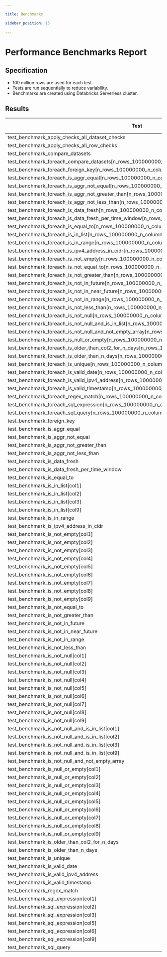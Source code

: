 ```yaml
---

title: Benchmarks

sidebar_position: 13

---
```


# Performance Benchmarks Report

## Specification
* 100 million rows are used for each test.
* Tests are run sequentially to reduce variability.
* Benchmarks are created using Databricks Serverless cluster.

## Results
| Test | Mean (s) | Median (s) | Min (s) | Max (s) | Stddev (s) | iqr (s) | q1 (s) | q3 (s) | Rounds | iqr outliers | stddev outliers | Ops/s |
|------|----------|------------|---------|---------|------------|---------|--------|--------|--------|--------------|-----------------|-------|
| test_benchmark_apply_checks_all_dataset_checks | 45.448403 | 37.252727 | 36.099833 | 66.430547 | 13.300848 | 18.550409 | 36.338184 | 54.888593 | 5 | 0 | 1 | 0.02 |
| test_benchmark_apply_checks_all_row_checks | 0.987636 | 0.994011 | 0.794045 | 1.170753 | 0.147722 | 0.229299 | 0.873213 | 1.102513 | 5 | 0 | 2 | 1.01 |
| test_benchmark_compare_datasets | 3.598445 | 3.556993 | 3.430710 | 3.793938 | 0.158157 | 0.280218 | 3.466942 | 3.747160 | 5 | 0 | 2 | 0.28 |
| test_benchmark_foreach_compare_datasets[n_rows_100000000_n_columns_5] | 25.879615 | 25.919933 | 25.536855 | 26.071184 | 0.217230 | 0.307223 | 25.748681 | 26.055904 | 5 | 0 | 1 | 0.04 |
| test_benchmark_foreach_foreign_key[n_rows_100000000_n_columns_5] | 24.264873 | 22.893218 | 20.587308 | 29.037093 | 4.062789 | 7.705522 | 20.652819 | 28.358341 | 5 | 0 | 1 | 0.04 |
| test_benchmark_foreach_is_aggr_equal[n_rows_100000000_n_columns_5] | 1.239298 | 1.213153 | 1.192442 | 1.341836 | 0.060654 | 0.068928 | 1.200719 | 1.269646 | 5 | 0 | 1 | 0.81 |
| test_benchmark_foreach_is_aggr_not_equal[n_rows_100000000_n_columns_5] | 1.264898 | 1.250273 | 1.218577 | 1.345211 | 0.051090 | 0.071957 | 1.225905 | 1.297862 | 5 | 0 | 1 | 0.79 |
| test_benchmark_foreach_is_aggr_not_greater_than[n_rows_100000000_n_columns_5] | 1.242241 | 1.218612 | 1.183218 | 1.378503 | 0.078309 | 0.072129 | 1.195727 | 1.267856 | 5 | 1 | 1 | 0.80 |
| test_benchmark_foreach_is_aggr_not_less_than[n_rows_100000000_n_columns_5] | 1.261264 | 1.231160 | 1.204170 | 1.361988 | 0.064894 | 0.091869 | 1.215710 | 1.307579 | 5 | 0 | 1 | 0.79 |
| test_benchmark_foreach_is_data_fresh[n_rows_100000000_n_columns_5] | 0.824632 | 0.816263 | 0.783501 | 0.875706 | 0.041874 | 0.077573 | 0.786498 | 0.864071 | 5 | 0 | 1 | 1.21 |
| test_benchmark_foreach_is_data_fresh_per_time_window[n_rows_100000000_n_columns_5] | 1.214734 | 1.178756 | 1.127074 | 1.419423 | 0.120568 | 0.140045 | 1.128946 | 1.268991 | 5 | 0 | 1 | 0.82 |
| test_benchmark_foreach_is_equal_to[n_rows_100000000_n_columns_5] | 0.835396 | 0.827189 | 0.797534 | 0.893137 | 0.041329 | 0.070488 | 0.798259 | 0.868747 | 5 | 0 | 1 | 1.20 |
| test_benchmark_foreach_is_in_list[n_rows_100000000_n_columns_5] | 0.974350 | 0.957150 | 0.920287 | 1.057573 | 0.051258 | 0.052489 | 0.947265 | 0.999755 | 5 | 0 | 2 | 1.03 |
| test_benchmark_foreach_is_in_range[n_rows_100000000_n_columns_5] | 0.843056 | 0.842240 | 0.773775 | 0.910924 | 0.049604 | 0.056358 | 0.815537 | 0.871894 | 5 | 0 | 2 | 1.19 |
| test_benchmark_foreach_is_ipv4_address_in_cidr[n_rows_100000000_n_columns_5] | 0.987815 | 0.966667 | 0.938030 | 1.087240 | 0.062560 | 0.089674 | 0.938499 | 1.028173 | 5 | 0 | 1 | 1.01 |
| test_benchmark_foreach_is_not_empty[n_rows_100000000_n_columns_5] | 0.853053 | 0.852162 | 0.787122 | 0.938312 | 0.058587 | 0.084550 | 0.806280 | 0.890829 | 5 | 0 | 2 | 1.17 |
| test_benchmark_foreach_is_not_equal_to[n_rows_100000000_n_columns_5] | 0.829505 | 0.833398 | 0.773100 | 0.910708 | 0.055423 | 0.082831 | 0.780430 | 0.863261 | 5 | 0 | 2 | 1.21 |
| test_benchmark_foreach_is_not_greater_than[n_rows_100000000_n_columns_5] | 0.851637 | 0.847239 | 0.794481 | 0.920372 | 0.054306 | 0.096510 | 0.802136 | 0.898646 | 5 | 0 | 2 | 1.17 |
| test_benchmark_foreach_is_not_in_future[n_rows_100000000_n_columns_1] | 0.341604 | 0.322022 | 0.315875 | 0.411907 | 0.040677 | 0.042932 | 0.316338 | 0.359270 | 5 | 0 | 1 | 2.93 |
| test_benchmark_foreach_is_not_in_near_future[n_rows_100000000_n_columns_1] | 0.359485 | 0.337295 | 0.326664 | 0.461092 | 0.057313 | 0.047020 | 0.327099 | 0.374119 | 5 | 1 | 1 | 2.78 |
| test_benchmark_foreach_is_not_in_range[n_rows_100000000_n_columns_5] | 0.847935 | 0.838419 | 0.798358 | 0.922025 | 0.045493 | 0.042936 | 0.823908 | 0.866844 | 5 | 0 | 2 | 1.18 |
| test_benchmark_foreach_is_not_less_than[n_rows_100000000_n_columns_5] | 0.776487 | 0.773167 | 0.751199 | 0.828062 | 0.030586 | 0.032957 | 0.754682 | 0.787639 | 5 | 0 | 1 | 1.29 |
| test_benchmark_foreach_is_not_null[n_rows_100000000_n_columns_5] | 0.758831 | 0.740258 | 0.721456 | 0.811977 | 0.036771 | 0.053337 | 0.735184 | 0.788521 | 5 | 0 | 2 | 1.32 |
| test_benchmark_foreach_is_not_null_and_is_in_list[n_rows_100000000_n_columns_5] | 0.945691 | 0.920188 | 0.901666 | 1.015680 | 0.048837 | 0.076561 | 0.910482 | 0.987044 | 5 | 0 | 1 | 1.06 |
| test_benchmark_foreach_is_not_null_and_not_empty_array[n_rows_100000000_n_columns_5_array_length_2] | 0.833434 | 0.831427 | 0.772618 | 0.916059 | 0.052449 | 0.053541 | 0.801964 | 0.855504 | 5 | 0 | 2 | 1.20 |
| test_benchmark_foreach_is_null_or_empty[n_rows_100000000_n_columns_5] | 0.885840 | 0.876281 | 0.833513 | 0.950028 | 0.052457 | 0.096667 | 0.838126 | 0.934793 | 5 | 0 | 1 | 1.13 |
| test_benchmark_foreach_is_older_than_col2_for_n_days[n_rows_100000000_n_columns_2] | 0.469893 | 0.459003 | 0.437147 | 0.525883 | 0.033366 | 0.029763 | 0.453285 | 0.483048 | 5 | 0 | 1 | 2.13 |
| test_benchmark_foreach_is_older_than_n_days[n_rows_100000000_n_columns_1] | 0.348345 | 0.331387 | 0.320028 | 0.407252 | 0.035387 | 0.041833 | 0.326141 | 0.367974 | 5 | 0 | 1 | 2.87 |
| test_benchmark_foreach_is_unique[n_rows_100000000_n_columns_5] | 1.013693 | 0.984403 | 0.931403 | 1.152011 | 0.085390 | 0.103143 | 0.959097 | 1.062240 | 5 | 0 | 1 | 0.99 |
| test_benchmark_foreach_is_valid_date[n_rows_100000000_n_columns_5] | 0.802781 | 0.806462 | 0.778323 | 0.831778 | 0.021169 | 0.031922 | 0.784305 | 0.816227 | 5 | 0 | 2 | 1.25 |
| test_benchmark_foreach_is_valid_ipv4_address[n_rows_100000000_n_columns_5] | 0.818288 | 0.809680 | 0.794448 | 0.844870 | 0.022252 | 0.038896 | 0.801382 | 0.840278 | 5 | 0 | 2 | 1.22 |
| test_benchmark_foreach_is_valid_timestamp[n_rows_100000000_n_columns_5] | 0.805265 | 0.808972 | 0.777766 | 0.845260 | 0.026939 | 0.038142 | 0.781679 | 0.819822 | 5 | 0 | 2 | 1.24 |
| test_benchmark_foreach_regex_match[n_rows_100000000_n_columns_5] | 0.798492 | 0.760658 | 0.747172 | 0.929192 | 0.075872 | 0.079305 | 0.753182 | 0.832488 | 5 | 0 | 1 | 1.25 |
| test_benchmark_foreach_sql_expression[n_rows_100000000_n_columns_5] | 0.895489 | 0.888982 | 0.853895 | 0.950998 | 0.041479 | 0.071722 | 0.858589 | 0.930311 | 5 | 0 | 2 | 1.12 |
| test_benchmark_foreach_sql_query[n_rows_100000000_n_columns_5] | 4.578799 | 4.602143 | 4.442396 | 4.644892 | 0.083901 | 0.113694 | 4.530776 | 4.644470 | 5 | 0 | 1 | 0.22 |
| test_benchmark_foreign_key | 31.784272 | 31.787610 | 31.414708 | 32.123221 | 0.269713 | 0.386951 | 31.597198 | 31.984149 | 5 | 0 | 2 | 0.03 |
| test_benchmark_is_aggr_equal | 0.304401 | 0.305693 | 0.266624 | 0.330403 | 0.026888 | 0.044641 | 0.284540 | 0.329181 | 5 | 0 | 1 | 3.29 |
| test_benchmark_is_aggr_not_equal | 0.296462 | 0.296800 | 0.275119 | 0.312035 | 0.013498 | 0.013448 | 0.291054 | 0.304502 | 5 | 0 | 2 | 3.37 |
| test_benchmark_is_aggr_not_greater_than | 0.307771 | 0.315185 | 0.277924 | 0.316280 | 0.016705 | 0.010701 | 0.304974 | 0.315675 | 5 | 1 | 1 | 3.25 |
| test_benchmark_is_aggr_not_less_than | 0.296828 | 0.303167 | 0.276023 | 0.314350 | 0.018030 | 0.033665 | 0.278439 | 0.312105 | 5 | 0 | 1 | 3.37 |
| test_benchmark_is_data_fresh | 0.279160 | 0.235545 | 0.231767 | 0.430390 | 0.085563 | 0.072198 | 0.233457 | 0.305655 | 5 | 1 | 1 | 3.58 |
| test_benchmark_is_data_fresh_per_time_window | 0.259995 | 0.246444 | 0.242483 | 0.291510 | 0.022543 | 0.037112 | 0.243019 | 0.280132 | 5 | 0 | 1 | 3.85 |
| test_benchmark_is_equal_to | 0.241270 | 0.241646 | 0.226919 | 0.248632 | 0.008799 | 0.010992 | 0.237380 | 0.248371 | 5 | 0 | 1 | 4.14 |
| test_benchmark_is_in_list[col1] | 0.236102 | 0.236503 | 0.227829 | 0.246569 | 0.007036 | 0.008989 | 0.230909 | 0.239897 | 5 | 0 | 2 | 4.24 |
| test_benchmark_is_in_list[col2] | 0.289593 | 0.276054 | 0.232456 | 0.372550 | 0.053040 | 0.065903 | 0.255264 | 0.321166 | 5 | 0 | 2 | 3.45 |
| test_benchmark_is_in_list[col3] | 0.278913 | 0.276144 | 0.261990 | 0.308485 | 0.018107 | 0.021908 | 0.265834 | 0.287742 | 5 | 0 | 1 | 3.59 |
| test_benchmark_is_in_list[col9] | 0.252542 | 0.242654 | 0.231276 | 0.279325 | 0.021691 | 0.038104 | 0.235818 | 0.273922 | 5 | 0 | 1 | 3.96 |
| test_benchmark_is_in_range | 0.232606 | 0.231805 | 0.227634 | 0.238262 | 0.004189 | 0.006456 | 0.229508 | 0.235964 | 5 | 0 | 2 | 4.30 |
| test_benchmark_is_ipv4_address_in_cidr | 0.279673 | 0.265379 | 0.254790 | 0.323740 | 0.029319 | 0.044507 | 0.257984 | 0.302491 | 5 | 0 | 1 | 3.58 |
| test_benchmark_is_not_empty[col1] | 0.247378 | 0.244527 | 0.234753 | 0.262444 | 0.010315 | 0.012830 | 0.241421 | 0.254251 | 5 | 0 | 2 | 4.04 |
| test_benchmark_is_not_empty[col2] | 0.227237 | 0.223543 | 0.216799 | 0.239127 | 0.010264 | 0.018784 | 0.218867 | 0.237651 | 5 | 0 | 2 | 4.40 |
| test_benchmark_is_not_empty[col3] | 0.224964 | 0.221986 | 0.212208 | 0.245085 | 0.012278 | 0.012591 | 0.217945 | 0.230536 | 5 | 0 | 2 | 4.45 |
| test_benchmark_is_not_empty[col4] | 0.217239 | 0.215138 | 0.210746 | 0.228165 | 0.007143 | 0.010669 | 0.211585 | 0.222254 | 5 | 0 | 1 | 4.60 |
| test_benchmark_is_not_empty[col5] | 0.221591 | 0.218871 | 0.212835 | 0.232227 | 0.009432 | 0.018191 | 0.213045 | 0.231236 | 5 | 0 | 1 | 4.51 |
| test_benchmark_is_not_empty[col6] | 0.219235 | 0.216726 | 0.215660 | 0.230046 | 0.006109 | 0.005150 | 0.215792 | 0.220941 | 5 | 1 | 1 | 4.56 |
| test_benchmark_is_not_empty[col7] | 0.222964 | 0.222958 | 0.217622 | 0.227916 | 0.003738 | 0.004332 | 0.220897 | 0.225229 | 5 | 0 | 2 | 4.49 |
| test_benchmark_is_not_empty[col8] | 0.245002 | 0.240948 | 0.217513 | 0.289979 | 0.027872 | 0.033927 | 0.225187 | 0.259115 | 5 | 0 | 1 | 4.08 |
| test_benchmark_is_not_empty[col9] | 0.257528 | 0.252405 | 0.241474 | 0.280436 | 0.015043 | 0.020078 | 0.247697 | 0.267775 | 5 | 0 | 2 | 3.88 |
| test_benchmark_is_not_equal_to | 0.233658 | 0.231221 | 0.219983 | 0.247410 | 0.010949 | 0.017175 | 0.225966 | 0.243141 | 5 | 0 | 2 | 4.28 |
| test_benchmark_is_not_greater_than | 0.242415 | 0.241301 | 0.234131 | 0.257618 | 0.009507 | 0.012885 | 0.234661 | 0.247546 | 5 | 0 | 1 | 4.13 |
| test_benchmark_is_not_in_future | 0.256869 | 0.237349 | 0.232180 | 0.310495 | 0.033839 | 0.047028 | 0.233441 | 0.280469 | 5 | 0 | 1 | 3.89 |
| test_benchmark_is_not_in_near_future | 0.265659 | 0.256640 | 0.238163 | 0.310388 | 0.027446 | 0.030665 | 0.249401 | 0.280066 | 5 | 0 | 2 | 3.76 |
| test_benchmark_is_not_in_range | 0.231329 | 0.230925 | 0.225673 | 0.236397 | 0.003921 | 0.004566 | 0.229344 | 0.233911 | 5 | 0 | 2 | 4.32 |
| test_benchmark_is_not_less_than | 0.231144 | 0.226211 | 0.219875 | 0.251746 | 0.012936 | 0.017684 | 0.221819 | 0.239503 | 5 | 0 | 1 | 4.33 |
| test_benchmark_is_not_null[col1] | 0.237158 | 0.234126 | 0.229428 | 0.254316 | 0.010093 | 0.011387 | 0.230245 | 0.241632 | 5 | 0 | 1 | 4.22 |
| test_benchmark_is_not_null[col2] | 0.253868 | 0.256177 | 0.237306 | 0.265191 | 0.010194 | 0.008970 | 0.249828 | 0.258798 | 5 | 0 | 2 | 3.94 |
| test_benchmark_is_not_null[col3] | 0.251812 | 0.255222 | 0.238634 | 0.264973 | 0.012016 | 0.022076 | 0.239499 | 0.261575 | 5 | 0 | 3 | 3.97 |
| test_benchmark_is_not_null[col4] | 0.249279 | 0.237210 | 0.231006 | 0.279652 | 0.021628 | 0.035132 | 0.233214 | 0.268346 | 5 | 0 | 1 | 4.01 |
| test_benchmark_is_not_null[col5] | 0.257051 | 0.238708 | 0.231524 | 0.312737 | 0.033596 | 0.040313 | 0.236233 | 0.276545 | 5 | 0 | 1 | 3.89 |
| test_benchmark_is_not_null[col6] | 0.258045 | 0.255753 | 0.233834 | 0.280194 | 0.020985 | 0.039043 | 0.239899 | 0.278942 | 5 | 0 | 2 | 3.88 |
| test_benchmark_is_not_null[col7] | 0.241686 | 0.242066 | 0.232500 | 0.254691 | 0.008942 | 0.013581 | 0.233797 | 0.247378 | 5 | 0 | 2 | 4.14 |
| test_benchmark_is_not_null[col8] | 0.241375 | 0.240762 | 0.227346 | 0.258403 | 0.011091 | 0.009294 | 0.236208 | 0.245502 | 5 | 0 | 2 | 4.14 |
| test_benchmark_is_not_null[col9] | 0.240801 | 0.240243 | 0.234676 | 0.250188 | 0.006429 | 0.010218 | 0.235086 | 0.245304 | 5 | 0 | 1 | 4.15 |
| test_benchmark_is_not_null_and_is_in_list[col1] | 0.242408 | 0.243286 | 0.225948 | 0.254494 | 0.010533 | 0.011870 | 0.237237 | 0.249107 | 5 | 0 | 2 | 4.13 |
| test_benchmark_is_not_null_and_is_in_list[col2] | 0.242585 | 0.239179 | 0.235409 | 0.257352 | 0.008682 | 0.009090 | 0.237418 | 0.246509 | 5 | 0 | 1 | 4.12 |
| test_benchmark_is_not_null_and_is_in_list[col3] | 0.266090 | 0.254002 | 0.242063 | 0.319918 | 0.030873 | 0.025710 | 0.250317 | 0.276027 | 5 | 1 | 1 | 3.76 |
| test_benchmark_is_not_null_and_is_in_list[col9] | 0.258747 | 0.251603 | 0.237282 | 0.293385 | 0.021704 | 0.027209 | 0.244528 | 0.271737 | 5 | 0 | 1 | 3.86 |
| test_benchmark_is_not_null_and_not_empty_array | 0.242006 | 0.245388 | 0.219974 | 0.255484 | 0.013192 | 0.011067 | 0.237343 | 0.248410 | 5 | 1 | 2 | 4.13 |
| test_benchmark_is_null_or_empty[col1] | 0.245738 | 0.249997 | 0.230094 | 0.262357 | 0.014764 | 0.027013 | 0.230391 | 0.257404 | 5 | 0 | 3 | 4.07 |
| test_benchmark_is_null_or_empty[col2] | 0.243129 | 0.241425 | 0.233387 | 0.253421 | 0.008940 | 0.016398 | 0.235432 | 0.251830 | 5 | 0 | 2 | 4.11 |
| test_benchmark_is_null_or_empty[col3] | 0.243480 | 0.236580 | 0.222777 | 0.278160 | 0.022199 | 0.031183 | 0.226982 | 0.258165 | 5 | 0 | 1 | 4.11 |
| test_benchmark_is_null_or_empty[col4] | 0.240997 | 0.233905 | 0.222861 | 0.271447 | 0.020030 | 0.030044 | 0.225556 | 0.255600 | 5 | 0 | 1 | 4.15 |
| test_benchmark_is_null_or_empty[col5] | 0.320809 | 0.255945 | 0.237386 | 0.554603 | 0.134206 | 0.133005 | 0.241038 | 0.374044 | 5 | 0 | 1 | 3.12 |
| test_benchmark_is_null_or_empty[col6] | 0.271883 | 0.288303 | 0.233084 | 0.291877 | 0.025875 | 0.038427 | 0.251213 | 0.289639 | 5 | 0 | 1 | 3.68 |
| test_benchmark_is_null_or_empty[col7] | 0.255479 | 0.255281 | 0.230887 | 0.289014 | 0.022139 | 0.029264 | 0.238686 | 0.267950 | 5 | 0 | 2 | 3.91 |
| test_benchmark_is_null_or_empty[col8] | 0.219256 | 0.217609 | 0.214083 | 0.226223 | 0.005137 | 0.008602 | 0.215124 | 0.223726 | 5 | 0 | 2 | 4.56 |
| test_benchmark_is_null_or_empty[col9] | 0.246056 | 0.228162 | 0.219095 | 0.304146 | 0.034899 | 0.041464 | 0.224252 | 0.265716 | 5 | 0 | 1 | 4.06 |
| test_benchmark_is_older_than_col2_for_n_days | 0.235241 | 0.230978 | 0.224354 | 0.254865 | 0.011884 | 0.013734 | 0.227788 | 0.241522 | 5 | 0 | 1 | 4.25 |
| test_benchmark_is_older_than_n_days | 0.246935 | 0.248889 | 0.234393 | 0.253353 | 0.007733 | 0.010372 | 0.242547 | 0.252920 | 5 | 0 | 1 | 4.05 |
| test_benchmark_is_unique | 0.248614 | 0.245772 | 0.243054 | 0.259295 | 0.006731 | 0.009422 | 0.243688 | 0.253109 | 5 | 0 | 1 | 4.02 |
| test_benchmark_is_valid_date | 0.242393 | 0.229097 | 0.222715 | 0.270948 | 0.022056 | 0.037082 | 0.226619 | 0.263702 | 5 | 0 | 1 | 4.13 |
| test_benchmark_is_valid_ipv4_address | 0.258393 | 0.252825 | 0.245311 | 0.274555 | 0.014701 | 0.028471 | 0.245475 | 0.273947 | 5 | 0 | 2 | 3.87 |
| test_benchmark_is_valid_timestamp | 0.255469 | 0.243023 | 0.227099 | 0.330808 | 0.042948 | 0.038765 | 0.229012 | 0.267777 | 5 | 1 | 1 | 3.91 |
| test_benchmark_regex_match | 0.231971 | 0.230645 | 0.226346 | 0.237673 | 0.005006 | 0.008975 | 0.227962 | 0.236937 | 5 | 0 | 2 | 4.31 |
| test_benchmark_sql_expression[col1] | 0.229885 | 0.222745 | 0.222412 | 0.243508 | 0.010162 | 0.016901 | 0.222575 | 0.239476 | 5 | 0 | 1 | 4.35 |
| test_benchmark_sql_expression[col2] | 0.231982 | 0.231930 | 0.228300 | 0.236455 | 0.002934 | 0.002858 | 0.230374 | 0.233232 | 5 | 0 | 2 | 4.31 |
| test_benchmark_sql_expression[col3] | 0.234119 | 0.235222 | 0.220005 | 0.246096 | 0.009776 | 0.013053 | 0.227712 | 0.240765 | 5 | 0 | 2 | 4.27 |
| test_benchmark_sql_expression[col5] | 0.259120 | 0.263383 | 0.224057 | 0.295827 | 0.029468 | 0.049067 | 0.232577 | 0.281643 | 5 | 0 | 2 | 3.86 |
| test_benchmark_sql_expression[col6] | 0.242065 | 0.240533 | 0.230321 | 0.255079 | 0.008982 | 0.010016 | 0.237314 | 0.247331 | 5 | 0 | 2 | 4.13 |
| test_benchmark_sql_expression[col9] | 0.286430 | 0.291049 | 0.237969 | 0.345171 | 0.046762 | 0.083079 | 0.240589 | 0.323668 | 5 | 0 | 2 | 3.49 |
| test_benchmark_sql_query | 0.279797 | 0.274901 | 0.244968 | 0.333088 | 0.035766 | 0.054686 | 0.249674 | 0.304360 | 5 | 0 | 1 | 3.57 |